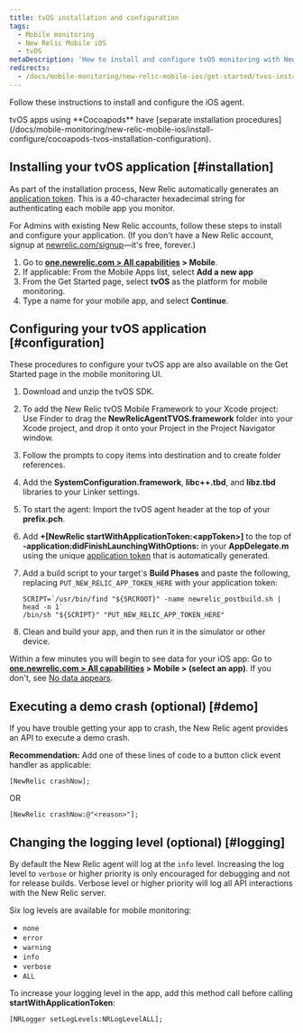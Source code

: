 ```yaml
---
title: tvOS installation and configuration
tags:
  - Mobile monitoring
  - New Relic Mobile iOS
  - tvOS
metaDescription: 'How to install and configure tvOS monitoring with New Relic'
redirects:
  - /docs/mobile-monitoring/new-relic-mobile-ios/get-started/tvos-installation-configuration
---
```


Follow these instructions to install and configure the iOS agent.

<Callout variant="tip">
  tvOS apps using **Cocoapods** have [separate installation procedures](/docs/mobile-monitoring/new-relic-mobile-ios/install-configure/cocoapods-tvos-installation-configuration).
</Callout>

## Installing your tvOS application [#installation]

As part of the installation process, New Relic automatically generates an [application token](/docs/mobile-apps/viewing-your-application-token). This is a 40-character hexadecimal string for authenticating each mobile app you monitor.

For Admins with existing New Relic accounts, follow these steps to install and configure your application. (If you don't have a New Relic account, signup at [newrelic.com/signup](https://newrelic.com/signup)—it's free, forever.)

1. Go to **[one.newrelic.com > All capabilities](https://one.newrelic.com/all-capabilities) > Mobile**.
2. If applicable: From the Mobile Apps list, select <Icon name="fe-plus-circle"/>
   **Add a new app**
3. From the Get Started page, select **tvOS** as the platform for mobile monitoring.
4. Type a name for your mobile app, and select **Continue**.

## Configuring your tvOS application [#configuration]

These procedures to configure your tvOS app are also available on the Get Started page in the mobile monitoring UI.

1. Download and unzip the tvOS SDK.
2. To add the New Relic tvOS Mobile Framework to your Xcode project: Use Finder to drag the **NewRelicAgentTVOS.framework** folder into your Xcode project, and drop it onto your Project in the Project Navigator window.
3. Follow the prompts to copy items into destination and to create folder references.
4. Add the **SystemConfiguration.framework**, **libc++.tbd**, and **libz.tbd** libraries to your Linker settings.
5. To start the agent: Import the tvOS agent header at the top of your **prefix.pch**.
6. Add **+\[NewRelic startWithApplicationToken:&lt;appToken>]** to the top of **-application:didFinishLaunchingWithOptions:** in your **AppDelegate.m** using the unique [application token](/docs/mobile-apps/viewing-your-application-token) that is automatically generated.
7. Add a build script to your target's **Build Phases** and paste the following, replacing `PUT_NEW_RELIC_APP_TOKEN_HERE` with your application token:

   ```
   SCRIPT=`/usr/bin/find "${SRCROOT}" -name newrelic_postbuild.sh | head -n 1`
   /bin/sh "${SCRIPT}" "PUT_NEW_RELIC_APP_TOKEN_HERE"
   ```
8. Clean and build your app, and then run it in the simulator or other device.

Within a few minutes you will begin to see data for your iOS app: Go to **[one.newrelic.com > All capabilities](https://one.newrelic.com/all-capabilities) > Mobile > (select an app)**. If you don't, see [No data appears](/docs/mobile-monitoring/mobile-monitoring-installation/ios/no-data-appears-ios).

## Executing a demo crash (optional) [#demo]

If you have trouble getting your app to crash, the New Relic agent provides an API to execute a demo crash.

**Recommendation:** Add one of these lines of code to a button click event handler as applicable:

```
[NewRelic crashNow];
```

OR

```
[NewRelic crashNow:@"<reason>"];
```

## Changing the logging level (optional) [#logging]

By default the New Relic agent will log at the `info` level. Increasing the log level to `verbose` or higher priority is only encouraged for debugging and not for release builds. Verbose level or higher priority will log all API interactions with the New Relic server.

Six log levels are available for mobile monitoring:

* `none`
* `error`
* `warning`
* `info`
* `verbose`
* `ALL`

To increase your logging level in the app, add this method call before calling **startWithApplicationToken**:

```
[NRLogger setLogLevels:NRLogLevelALL];
```
